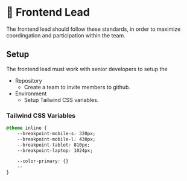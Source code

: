 # 🎨 Frontend Lead 
The frontend lead should follow these standards, in order to maximize coordingation and participation within the team. 

## Setup 
The frontend lead must work with senior developers to setup the
- Repository 
    - Create a team to invite members to github. 
- Environment
    - Setup Tailwind CSS variables. 



### Tailwind CSS Variables

```css
@theme inline {
    --breakpoint-mobile-s: 320px;
    --breakpoint-mobile-l: 430px;
    --breakpoint-tablet: 810px;
    --breakpoint-laptop: 1024px;

    --color-primary: {}
    -- 
}
```


